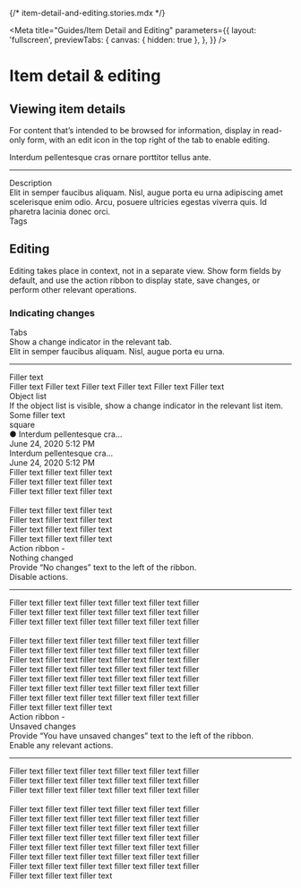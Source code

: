 {/* item-detail-and-editing.stories.mdx */}


<Meta
  title="Guides/Item Detail and Editing"
  parameters={{
    layout: 'fullscreen',
    previewTabs: {
      canvas: { hidden: true },
    },
  }}
/>

<style>
  {`
    .container {
        display: flex;
        flex-direction: column;
        border-radius: 8px;
        border: var(--mdc-theme-border) 1px solid;
        margin-top: 24px;
        background-color: var(--mdc-theme-surface);
    }
    .toolbar {
        display: flex;
        justify-content: space-between;
        align-items: center;
        width: 100%;
        padding-top: 16px;
        border-top: solid 2px #ff5f02;
        border-top-left-radius: 3px;
        border-top-right-radius: 3px;
    }
    .header {
        font-family: var(--mdc-typography-headline6-font-family);
        font-size: var(--mdc-typography-headline6-font-size);
        font-weight: var(--mdc-typography-headline6-font-weight);
        line-height: var(--mdc-typography-headline6-line-height);
        color: var(--mdc-theme-text-primary-on-background);
        margin-left: 16px;
    }
    .actions {
        margin-right: 16px;
    }
    .actions cv-button:first-of-type {
        margin-right: 8px;
    }
    cv-tab-bar {
        width: 405px;
        margin-left: 16px;
        margin-top: 8px;
    }
    .sbdocs hr {
        margin-top: 0;
        padding-bottom: 16px;
    }
    .content {
        display: flex;
        flex-direction: column;
        align-items: center;
        position: relative;
    }
    .content div:first-of-type {
        width: 60%;
    }
    .content cv-icon-button {
        position: absolute;
        right: 8px;
        top: -8px;
        padding: 0;
    }
    .content-text {
        color: var(--mdc-theme-text-primary-on-background);
    }
    .subtitle {
        font-family: var(--mdc-typography-body2-font-family);
        font-size: var(--mdc-typography-body2-font-size);
        font-weight: var(--mdc-typography-body2-font-weight);
        line-height: var(--mdc-typography-body2-line-height);
        margin-bottom: 4px;
    }
    .subtitle:last-of-type {
        margin-top: 16px;
    }
    .divider {
      border: solid 1px var(--mdc-theme-border);
      margin-top: 72px;
      margin-bottom: 24px;
    }
    .changes-container {
        display: flex;
        flex-direction: column;
        gap: 24px;
    }
    .changes-container-item {
        display: flex;
        gap: 24px;
    }
    .changes-container-item > div:first-of-type {
        width: 30%;
    }
    .changes-container-item > div:last-of-type {
        width: 60%;
    }
    .changes-container hr {
        padding: 0;
    }
    .changes-title {
        font-family: var(--mdc-typography-headline6-font-family);
        font-size: var(--mdc-typography-headline6-font-size);
        font-weight: var(--mdc-typography-headline6-font-weight);
        line-height: var(--mdc-typography-headline6-line-height);
        color: var(--mdc-theme-text-primary-on-background);
        margin-bottom: 8px;
    }
    .changes-example {
        width: 632px;
        min-height: 200px;
        border: solid 1px var(--mdc-theme-border);
        border-radius: 8px;
        background-color: var(--mdc-theme-surface);
    }
    .list-item {
        display: flex;
        align-items: center;
        justify-content: space-between;
        height: 56px;
        padding-left: 16px;
        border-bottom: solid var(--mdc-theme-border) 1px;
    }
    .list-item:last-of-type {
        border-bottom: none;
    }
    .list-item-text {
        font-family: var(--mdc-typography-body1-font-family);
        font-size: var(--mdc-typography-body1-font-size);
        font-weight: var(--mdc-typography-body1-font-weight);
        line-height: var(--mdc-typography-body1-line-height);
        color: var(--mdc-theme-text-primary-on-background);
    }
    .list-item-subtext {
        font-family: var(--mdc-typography-body2-font-family);
        font-size: var(--mdc-typography-body2-font-size);
        font-weight: var(--mdc-typography-body2-font-weight);
        line-height: var(--mdc-typography-body2-line-height);
    }
    .list-item-blue-bg {
        background-color: var(--mdc-theme-surface-primary-highlight-hover);
    }
    .skeleton-text {
      color: var(--mdc-theme-border) !important;
      letter-spacing: 0 !important;
    }
    .skeleton-title {
        margin-left: 16px;
        margin-top: 8px;
    }
    .skeleton-block {
        width: 96px;
        height: 32px;
        border-radius: 8px;
        background-color: var(--mdc-theme-border) !important;
        margin-right: 16px;
    }
    .skeleton-square {
        width: 24px;
        height: 24px;
        background-color: var(--mdc-theme-border);
        margin-right: 16px;
    }
    .object-list-example {
        display: flex;
    }
    .object-list-left {
        width: 50%;
        border-right: solid 1px var(--mdc-theme-border);
    }
    .object-list-item {
        justify-content: flex-start;
        column-gap: 16px;
    }
    .object-list-left > div.list-item {
        height: 33%;
    }
    cv-icon {
        display: flex;
        align-items: center;
        justify-content: center;
        background-color: var(--mdc-theme-border);
        width: 40px;
        height: 40px;
        border-radius: 50%;
    }
    .object-list-right {
        padding-left: 16px;
        padding-top: 14px;
        overflow: hidden;
    }
    .action-ribbon-bottom-content {
        padding-left: 16px;
        padding-top: 14px;
        padding-right: 56px;
        border-top: solid 1px var(--mdc-theme-border);
    }
    .new-text-block {
        margin-top: 16px;
    }
  `}
</style>

# Item detail & editing

## Viewing item details

For content that’s intended to be browsed for information, display in read-only form, with an edit icon in the top right of the tab to enable editing.

<div class="container">
  <div class="toolbar">
    <div class="header">
      Interdum pellentesque cras ornare porttitor tellus ante.
    </div>
    <div class="actions">
      <cv-button outlined slot="buttonActions" label="Action"></cv-button>
      <cv-button outlined slot="buttonActions" label="Action"></cv-button>
    </div>
  </div>
  <cv-tab-bar activeIndex="0">
    <cv-tab label="Details"></cv-tab>
    <cv-tab label="Tab 2"></cv-tab>
    <cv-tab label="Tab 3"></cv-tab>
    <cv-tab label="Tab 4"></cv-tab>
  </cv-tab-bar>
  <hr />
  <div class="content">
    <div>
      <div class="subtitle">Description</div>
      <div class="content-text">
        Elit in semper faucibus aliquam. Nisl, augue porta eu urna adipiscing
        amet scelerisque enim odio. Arcu, posuere ultricies egestas viverra
        quis. Id pharetra lacinia donec orci.
      </div>
      <div class="subtitle">Tags</div>
      <cv-chip-set>
        <cv-chip label="Lorem"></cv-chip>
        <cv-chip label="Ipsum"></cv-chip>
        <cv-chip label="Dolor sit"></cv-chip>
      </cv-chip-set>
    </div>
    <cv-icon-button icon="edit"></cv-icon-button>
  </div>
</div>

<div class="divider"></div>

## Editing

Editing takes place in context, not in a separate view. Show form fields by default, and use the action ribbon to display state, save changes, or perform other relevant operations.

### Indicating changes

<div class="changes-container">
  <div class="changes-container-item">
    <div>
      <div class="changes-title">Tabs</div>
      <div>Show a change indicator in the relevant tab.</div>
    </div>
    <div class="changes-example">
      <div class="skeleton-text skeleton-title">
        Elit in semper faucibus aliquam. Nisl, augue porta eu urna.
      </div>
      <cv-tab-bar activeIndex="0">
        <cv-tab label="Details ●"></cv-tab>
        <cv-tab label="Tab 2"></cv-tab>
        <cv-tab label="Tab 3"></cv-tab>
        <cv-tab label="Tab 4"></cv-tab>
      </cv-tab-bar>
      <hr />
      <div class="list-item list-item-blue-bg">
        <div class="skeleton-text">Filler text</div>
        <div class="skeleton-block"></div>
      </div>
      <div class="list-item">
        <div class="skeleton-text">
          Filler text Filler text Filler text Filler text Filler text Filler
          text
        </div>
      </div>
    </div>
  </div>
  <div class="changes-container-item">
    <div>
      <div class="changes-title">Object list</div>
      <div>
        If the object list is visible, show a change indicator in the relevant
        list item.
      </div>
    </div>
    <div class="changes-example object-list-example">
      <div class="object-list-left">
        <div class="list-item">
          <div class="skeleton-text">Some filler text</div>
          <div class="skeleton-square"></div>
        </div>
        <div class="list-item list-item-blue-bg object-list-item">
          <cv-icon>square</cv-icon>
          <div>
            <div class="list-item-text">● Interdum pellentesque cra...</div>
            <div class="list-item-subtext">June 24, 2020 5:12 PM</div>
          </div>
        </div>
        <div class="list-item object-list-item">
          <cv-icon></cv-icon>
          <div>
            <div class="skeleton-text">Interdum pellentesque cra...</div>
            <div class="skeleton-text">June 24, 2020 5:12 PM</div>
          </div>
        </div>
      </div>
      <div class="object-list-right">
        <div class="skeleton-text">Filler text filler text filler text</div>
        <div class="skeleton-text">Filler text filler text filler text</div>
        <div class="skeleton-text">Filler text filler text filler text</div>
        <br />
        <div class="skeleton-text">Filler text filler text filler text</div>
        <div class="skeleton-text">Filler text filler text filler text</div>
        <div class="skeleton-text">Filler text filler text filler text</div>
        <div class="skeleton-text">Filler text filler text filler text</div>
      </div>
    </div>
  </div>
  <div class="changes-container-item">
    <div>
      <div class="changes-title">
        Action ribbon - <br /> Nothing changed
      </div>
      <div>Provide “No changes” text to the left of the ribbon.</div>
      <div class="new-text-block">Disable actions.</div>
    </div>
    <div class="changes-example">
      <cv-tab-bar activeIndex="0">
        <cv-tab label="Details"></cv-tab>
        <cv-tab label="Tab 2"></cv-tab>
        <cv-tab label="Tab 3"></cv-tab>
        <cv-tab label="Tab 4"></cv-tab>
      </cv-tab-bar>
      <hr />
      <cv-action-ribbon labelText="No changes">
        <cv-button slot="action-items" label="Cancel" outlined></cv-button>
        <cv-button slot="action-items" label="Save" raised disabled></cv-button>
      </cv-action-ribbon>
      <div class="action-ribbon-bottom-content">
        <div class="skeleton-text">
          Filler text filler text filler text filler text filler text filler
        </div>
        <div class="skeleton-text">
          Filler text filler text filler text filler text filler text filler
        </div>
        <div class="skeleton-text">
          Filler text filler text filler text filler text filler text filler
        </div>
        <br />
        <div class="skeleton-text">
          Filler text filler text filler text filler text filler text filler
        </div>
        <div class="skeleton-text">
          Filler text filler text filler text filler text filler text filler
        </div>
        <div class="skeleton-text">
          Filler text filler text filler text filler text filler text filler
        </div>
        <div class="skeleton-text">
          Filler text filler text filler text filler text filler text filler
        </div>
        <div class="skeleton-text">
          Filler text filler text filler text filler text filler text filler
        </div>
        <div class="skeleton-text">
          Filler text filler text filler text filler text filler text filler
        </div>
        <div class="skeleton-text">
          Filler text filler text filler text filler text filler text filler
        </div>
        <div class="skeleton-text">Filler text filler text filler text </div>
      </div>
    </div>
  </div>
  <div class="changes-container-item">
    <div>
      <div class="changes-title">
        Action ribbon - <br /> Unsaved changes
      </div>
      <div>
        Provide “You have unsaved changes” text to the left of the ribbon.
      </div>
      <div class="new-text-block">Enable any relevant actions.</div>
    </div>
    <div class="changes-example">
      <cv-tab-bar activeIndex="0">
        <cv-tab label="Details ●"></cv-tab>
        <cv-tab label="Tab 2"></cv-tab>
        <cv-tab label="Tab 3"></cv-tab>
        <cv-tab label="Tab 4"></cv-tab>
      </cv-tab-bar>
      <hr />
      <cv-action-ribbon labelText="You have unsaved changes" state="active">
        <cv-button slot="action-items" label="Cancel" outlined></cv-button>
        <cv-button slot="action-items" label="Save" raised></cv-button>
      </cv-action-ribbon>
      <div class="action-ribbon-bottom-content">
        <div class="skeleton-text">
          Filler text filler text filler text filler text filler text filler
        </div>
        <div class="skeleton-text">
          Filler text filler text filler text filler text filler text filler
        </div>
        <div class="skeleton-text">
          Filler text filler text filler text filler text filler text filler
        </div>
        <br />
        <div class="skeleton-text">
          Filler text filler text filler text filler text filler text filler
        </div>
        <div class="skeleton-text">
          Filler text filler text filler text filler text filler text filler
        </div>
        <div class="skeleton-text">
          Filler text filler text filler text filler text filler text filler
        </div>
        <div class="skeleton-text">
          Filler text filler text filler text filler text filler text filler
        </div>
        <div class="skeleton-text">
          Filler text filler text filler text filler text filler text filler
        </div>
        <div class="skeleton-text">
          Filler text filler text filler text filler text filler text filler
        </div>
        <div class="skeleton-text">
          Filler text filler text filler text filler text filler text filler
        </div>
        <div class="skeleton-text">Filler text filler text filler text </div>
      </div>
    </div>
  </div>
</div>
